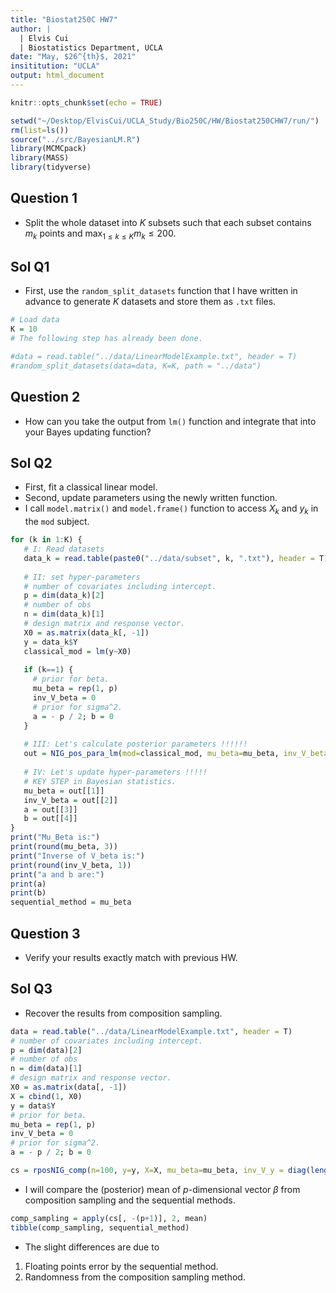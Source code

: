 ```yaml
---
title: "Biostat250C HW7"
author: | 
  | Elvis Cui
  | Biostatistics Department, UCLA
date: "May, $26^{th}$, 2021"
insititution: "UCLA"
output: html_document
---
```


```r
knitr::opts_chunk$set(echo = TRUE)

setwd("~/Desktop/ElvisCui/UCLA_Study/Bio250C/HW/Biostat250CHW7/run/")
rm(list=ls())
source("../src/BayesianLM.R")
library(MCMCpack)
library(MASS)
library(tidyverse)
```

## Question 1

- Split the whole dataset into $K$ subsets such that each subset contains $m_k$ points and $\max_{1\le k\le K}m_k\le 200$.

## Sol Q1

- First, use the `random_split_datasets` function that I have written in advance to generate $K$ datasets and store them as `.txt` files.

```r
# Load data
K = 10
# The following step has already been done.

#data = read.table("../data/LinearModelExample.txt", header = T)
#random_split_datasets(data=data, K=K, path = "../data")
```

## Question 2

- How can you take the output from `lm()` function and integrate that into your Bayes updating function?
    
## Sol Q2

- First, fit a classical linear model.
- Second, update parameters using the newly written function.
- I call `model.matrix()` and `model.frame()` function to access $X_k$ and $y_k$ in the `mod` subject.

```r
for (k in 1:K) {
   # I: Read datasets
   data_k = read.table(paste0("../data/subset", k, ".txt"), header = T)
  
   # II: set hyper-parameters
   # number of covariates including intercept.
   p = dim(data_k)[2]
   # number of obs
   n = dim(data_k)[1]
   # design matrix and response vector.
   X0 = as.matrix(data_k[, -1])
   y = data_k$Y
   classical_mod = lm(y~X0)
  
   if (k==1) {
     # prior for beta.
     mu_beta = rep(1, p)
     inv_V_beta = 0
     # prior for sigma^2.
     a = - p / 2; b = 0 
   }
   
   # III: Let's calculate posterior parameters !!!!!!
   out = NIG_pos_para_lm(mod=classical_mod, mu_beta=mu_beta, inv_V_beta=inv_V_beta, a=a,b=b)
   
   # IV: Let's update hyper-parameters !!!!!
   # KEY STEP in Bayesian statistics.
   mu_beta = out[[1]]
   inv_V_beta = out[[2]]
   a = out[[3]]
   b = out[[4]]
}
print("Mu_Beta is:")
print(round(mu_beta, 3))
print("Inverse of V_beta is:")
print(round(inv_V_beta, 1))
print("a and b are:")
print(a)
print(b)
sequential_method = mu_beta
```

## Question 3

- Verify your results exactly match with previous HW.

## Sol Q3

- Recover the results from composition sampling.

```r
data = read.table("../data/LinearModelExample.txt", header = T)
# number of covariates including intercept.
p = dim(data)[2]
# number of obs
n = dim(data)[1]
# design matrix and response vector.
X0 = as.matrix(data[, -1])
X = cbind(1, X0)
y = data$Y
# prior for beta.
mu_beta = rep(1, p)
inv_V_beta = 0
# prior for sigma^2.
a = - p / 2; b = 0
```
```r
cs = rposNIG_comp(n=100, y=y, X=X, mu_beta=mu_beta, inv_V_y = diag(length(y)), inv_V_beta=inv_V_beta, a=a,b=b)
```

- I will compare the (posterior) mean of $p$-dimensional vector $\beta$ from composition sampling and the sequential methods.

```r

comp_sampling = apply(cs[, -(p+1)], 2, mean)
tibble(comp_sampling, sequential_method)
```
- The slight differences are due to
 1. Floating points error by the sequential method.
 2. Randomness from the composition sampling method.
